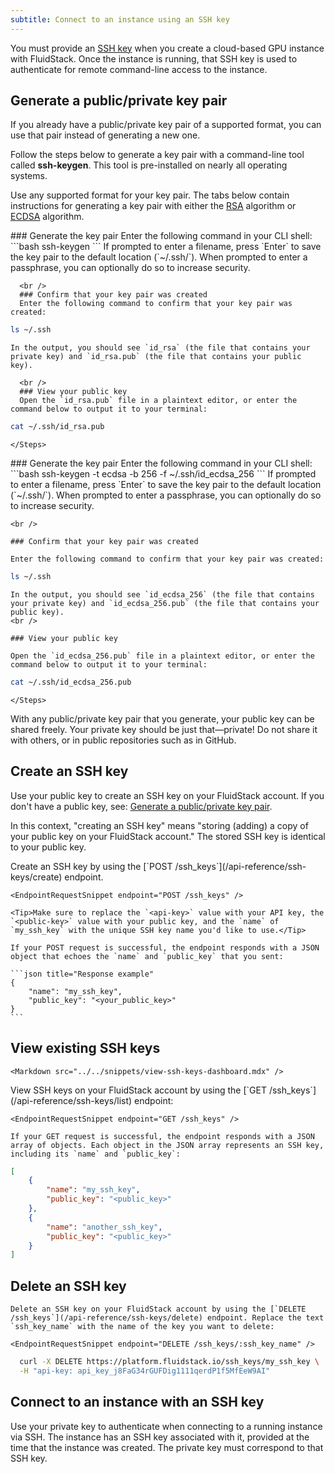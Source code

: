 ---
subtitle: Connect to an instance using an SSH key
---

You must provide an [SSH key](/ssh/what-is-ssh#ssh-keys) when you create a cloud-based GPU instance with FluidStack. Once the instance is running, that SSH key is used to authenticate for remote command-line access to the instance.

## Generate a public/private key pair

<Markdown src="../../snippets/public-key-formats.mdx" />

If you already have a public/private key pair of a supported format, you can use that pair instead of generating a new one.

Follow the steps below to generate a key pair with a command-line tool called **ssh-keygen**. This tool is pre-installed on nearly all operating systems.

Use any supported format for your key pair. The tabs below contain instructions for generating a key pair with either the [RSA](https://en.wikipedia.org/wiki/RSA_(cryptosystem)) algorithm or [ECDSA](https://en.wikipedia.org/wiki/Elliptic_Curve_Digital_Signature_Algorithm) algorithm.

<Frame>
<Tabs>

  <Tab title="RSA">
    <Steps>
      ### Generate the key pair
      Enter the following command in your CLI shell:
```bash
ssh-keygen
```
      If prompted to enter a filename, press `Enter` to save the key pair to the default location (`~/.ssh/`). When prompted to enter a passphrase, you can optionally do so to increase security.

      <br />
      ### Confirm that your key pair was created
      Enter the following command to confirm that your key pair was created:
```bash 
ls ~/.ssh
```
    In the output, you should see `id_rsa` (the file that contains your private key) and `id_rsa.pub` (the file that contains your public key).
    
      <br />
      ### View your public key
      Open the `id_rsa.pub` file in a plaintext editor, or enter the command below to output it to your terminal:
```bash
cat ~/.ssh/id_rsa.pub
```
    </Steps>
  </Tab>

  <Tab title="ECDSA with NIST curves">
    <Steps>
    ### Generate the key pair
    Enter the following command in your CLI shell:
```bash
ssh-keygen -t ecdsa -b 256 -f ~/.ssh/id_ecdsa_256
```
    If prompted to enter a filename, press `Enter` to save the key pair to the default location (`~/.ssh/`). When prompted to enter a passphrase, you can optionally do so to increase security.

    <br />

    ### Confirm that your key pair was created

    Enter the following command to confirm that your key pair was created:
```bash 
ls ~/.ssh
```

    In the output, you should see `id_ecdsa_256` (the file that contains your private key) and `id_ecdsa_256.pub` (the file that contains your public key).
    <br />

    ### View your public key

    Open the `id_ecdsa_256.pub` file in a plaintext editor, or enter the command below to output it to your terminal:

```bash 
cat ~/.ssh/id_ecdsa_256.pub
```
    </Steps>
  </Tab>

</Tabs>
</Frame>

<Warning>
  With any public/private key pair that you generate, your public key can be shared freely. Your private key should be just that—private! Do not share it with others, or in public repositories such as in GitHub. 
</Warning>

## Create an SSH key

Use your public key to create an SSH key on your FluidStack account. If you don't have a public key, see: [Generate a public/private key pair](#generate-a-publicprivate-key-pair).

<Tip>In this context, "creating an SSH key" means "storing (adding) a copy of your public key on your FluidStack account." The stored SSH key is identical to your public key.</Tip>

<AccordionGroup>

  <Accordion title="Use the FluidStack Dashboard">
    <Markdown src="../../snippets/open-dashboard.mdx" />
    <Markdown src="../../snippets/add-ssh-key-dashboard.mdx" />
  </Accordion>

  <Accordion title="Use the FluidStack API">
    Create an SSH key by using the [`POST /ssh_keys`](/api-reference/ssh-keys/create) endpoint.

    <EndpointRequestSnippet endpoint="POST /ssh_keys" />

    <Tip>Make sure to replace the `<api-key>` value with your API key, the `<public-key>` value with your public key, and the `name` of `my_ssh_key` with the unique SSH key name you'd like to use.</Tip>

    If your POST request is successful, the endpoint responds with a JSON object that echoes the `name` and `public_key` that you sent:

    ```json title="Response example"
    {
        "name": "my_ssh_key",
        "public_key": "<your_public_key>"
    }
    ```
  </Accordion>
  
</AccordionGroup>

## View existing SSH keys

<AccordionGroup>
  <Accordion title="Use the FluidStack Dashboard">
    <Markdown src="../../snippets/open-dashboard.mdx" />

    <Markdown src="../../snippets/view-ssh-keys-dashboard.mdx" />
  </Accordion>

  <Accordion title="Use the FluidStack API">
    View SSH keys on your FluidStack account by using the [`GET /ssh_keys`](/api-reference/ssh-keys/list) endpoint:

    <EndpointRequestSnippet endpoint="GET /ssh_keys" />

    If your GET request is successful, the endpoint responds with a JSON array of objects. Each object in the JSON array represents an SSH key, including its `name` and `public_key`: 

```json title="Example response"
[
    {
        "name": "my_ssh_key",
        "public_key": "<public_key>"
    },
    {
        "name": "another_ssh_key",
        "public_key": "<public_key>"
    }
]
```
  </Accordion>
</AccordionGroup>

## Delete an SSH key

<Markdown src="../../snippets/delete-ssh-key-warning.mdx" />
<AccordionGroup>
  <Accordion title="Use the FluidStack Dashboard">
    <Markdown src="../../snippets/open-dashboard.mdx" />
    <Markdown src="../../snippets/delete-ssh-key-dashboard.mdx" />
  </Accordion>

  <Accordion title="Use the FluidStack API">

    Delete an SSH key on your FluidStack account by using the [`DELETE /ssh_keys`](/api-reference/ssh-keys/delete) endpoint. Replace the text `ssh_key_name` with the name of the key you want to delete:

    <EndpointRequestSnippet endpoint="DELETE /ssh_keys/:ssh_key_name" />

```bash title="Example request"
  curl -X DELETE https://platform.fluidstack.io/ssh_keys/my_ssh_key \
  -H "api-key: api_key_j8FaG34rGUFDig1111qerdP1f5MfEeW9AI"
```
  </Accordion>
</AccordionGroup>

## Connect to an instance with an SSH key

Use your private key to authenticate when connecting to a running instance via SSH. The instance has an SSH key associated with it, provided at the time that the instance was created. The private key must correspond to that SSH key.

<Markdown src="../../snippets/connect-with-ssh.mdx" />